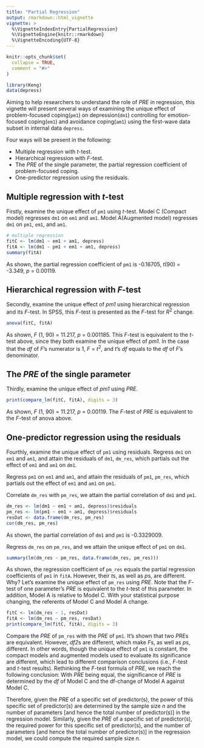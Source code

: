 ```yaml
---
title: "Partial Regression"
output: rmarkdown::html_vignette
vignette: >
  %\VignetteIndexEntry{PartialRegression}
  %\VignetteEngine{knitr::rmarkdown}
  %\VignetteEncoding{UTF-8}
---
```


```r
knitr::opts_chunk$set(
  collapse = TRUE,
  comment = "#>"
)
```

```r
library(Keng)
data(depress)
```

Aiming to help researchers to understand the role of *PRE* in regression, this vignette will present several ways of examining the unique effect of problem-focused coping(`pm1`) on depression(`dm1`) controlling for emotion-focused coping(`em1`) and avoidance coping(`am1`) using the first-wave data subset in internal data `depress`.

Four ways will be present in the following: 

- Multiple regression with *t*-test.
- Hierarchical regression with *F*-test.
- The *PRE* of the single parameter, the partial regression coefficient of problem-focused coping.
- One-predictor regression using the residuals.

## Multiple regression with *t*-test

Firstly, examine the unique effect of `pm1` using *t*-test. Model C (Compact model) regresses `dm1` on `em1` and `am1`. Model A(Augmented model) regresses `dm1` on `pm1`, `em1`, and `am1`. 

```r
# multiple regression
fitC <- lm(dm1 ~ em1 + am1, depress)
fitA <- lm(dm1 ~ pm1 + em1 + am1, depress)
summary(fitA)
```
As shown, the partial regression coefficient of `pm1` is -0.16705, *t*(90) = -3.349, *p* = 0.00119.

## Hierarchical regression with *F*-test

Secondly, examine the unique effect of *pm1* using hierarchical regression and its *F*-test. In SPSS, this *F*-test is presented as the *F*-test for *R*^2^ change.

```r
anova(fitC, fitA)
```
As shown, *F* (1, 90) = 11.217, *p* = 0.001185. This *F*-test is equivalent to the *t*-test above, since they both examine the unique effect of *pm1*. In the case that the *df* of *F*'s numerator is 1, *F* = *t*^2^, and *t*'s *df* equals to the *df* of *F*'s denominator.

## The *PRE* of the single parameter

Thirdly, examine the unique effect of *pm1* using *PRE*.

```r
print(compare_lm(fitC, fitA), digits = 3)
```
As shown, *F* (1, 90) = 11.217, *p* = 0.00119. The *F*-test of *PRE* is equivalent to the *F*-test of anova above.

## One-predictor regression using the residuals

Fourthly, examine the unique effect of `pm1` using residuals. Regress `dm1` on `em1` and `am1`, and attain the residuals of `dm1`, `dm_res`, which partials out the effect of `em1` and `am1` on `dm1`. 

Regress `pm1` on `em1` and `am1`, and attain the residuals of `pm1`, `pm_res`, which partials out the effect of `em1` and `am1` on `pm1`. 

Correlate `dm_res` with `pm_res`, we attain the partial correlation of `dm1` and `pm1`.

```r
dm_res <- lm(dm1 ~ em1 + am1, depress)$residuals
pm_res <- lm(pm1 ~ em1 + am1, depress)$residuals
resDat <- data.frame(dm_res, pm_res)
cor(dm_res, pm_res)
```
As shown, the partial correlation of `dm1` and `pm1` is -0.3329009.

Regress `dm_res` on `pm_res`, and we attain the unique effect of `pm1` on `dm1`.

```r
summary(lm(dm_res ~ pm_res, data.frame(dm_res, pm_res)))
```

As shown, the regression coefficient of `pm_res` equals the partial regression coefficients of `pm1` in `fitA`. However, their *t*s, as well as *p*s, are different. Why? Let's examine the unique effect of `pm_res` using *PRE*. Note that the *F*-test of one parameter's *PRE* is equivalent to the *t*-test of this parameter. In addition, Model A is relative to Model C. With your statistical purpose changing, the referents of Model C and Model A change.

```r
fitC <- lm(dm_res ~ 1, resDat)
fitA <- lm(dm_res ~ pm_res, resDat)
print(compare_lm(fitC, fitA), digits = 3)
```

Compare the *PRE* of `pm_res` with the *PRE* of `pm1`. It's shown that two *PRE*s are equivalent. However, *df2*s are different, which make *F*s, as well as *p*s, different. In other words, though the unique effect of `pm1` is constant, the compact models and augmented models used to evaluate its significance are different, which lead to different comparison conclusions (i.e., *F*-test and *t*-test results). Rethinking the *F*-test formula of *PRE*, we reach the following conclusion: With *PRE* being equal, the significance of *PRE* is determined by the *df* of Model C and the df-change of Model A against Model C. 

Therefore, given the *PRE* of a specific set of predictor(s), the power of this specific set of predictor(s) are determined by the sample size *n* and the number of parameters [and hence the total number of predictor(s)] in the regression model. Similarly, given the *PRE* of a specific set of predictor(s), the required power for this specific set of predictor(s), and the number of parameters [and hence the total number of predictor(s)] in the regression model, we could compute the required sample size *n*.
